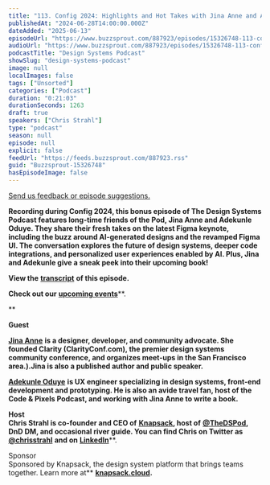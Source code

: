 ```yaml
---
title: "113. Config 2024: Highlights and Hot Takes with Jina Anne and Adekunle Oduye"
publishedAt: "2024-06-28T14:00:00.000Z"
dateAdded: "2025-06-13"
episodeUrl: "https://www.buzzsprout.com/887923/episodes/15326748-113-config-2024-highlights-and-hot-takes-with-jina-anne-and-adekunle-oduye.mp3"
audioUrl: "https://www.buzzsprout.com/887923/episodes/15326748-113-config-2024-highlights-and-hot-takes-with-jina-anne-and-adekunle-oduye.mp3"
podcastTitle: "Design Systems Podcast"
showSlug: "design-systems-podcast"
image: null
localImages: false
tags: ["Unsorted"]
categories: ["Podcast"]
duration: "0:21:03"
durationSeconds: 1263
draft: true
speakers: ["Chris Strahl"]
type: "podcast"
season: null
episode: null
explicit: false
feedUrl: "https://feeds.buzzsprout.com/887923.rss"
guid: "Buzzsprout-15326748"
hasEpisodeImage: false
---
```

[Send us feedback or episode suggestions.](https://www.buzzsprout.com/twilio/text_messages/887923/open_sms)

**Recording during Config 2024, this bonus episode of The Design Systems Podcast features long-time friends of the Pod, Jina Anne and Adekunle Oduye. They share their fresh takes on the latest Figma keynote, including the buzz around AI-generated designs and the revamped Figma UI. The conversation explores the future of design systems, deeper code integrations, and personalized user experiences enabled by AI. Plus, Jina and Adekunle give a sneak peek into their upcoming book!** 

**View the** [**transcript**](https://docs.google.com/document/d/1tK-WZ-VZwvWUOhsUXy7NN-3DcXclooz8BUxT8jFq3fY/edit?usp=sharing) **of this episode.**

**Check out our** [**upcoming events**](https://www.knapsack.cloud/events)**.  
  
**  

**Guest**

[**Jina Anne**](https://www.linkedin.com/in/sushiandrobots/) **is a designer, developer, and community advocate. She founded Clarity (ClarityConf.com), the premier design systems community conference, and organizes meet-ups in the San Francisco area.).Jina is also a published author and public speaker.** 

[**Adekunle Oduye**](https://www.linkedin.com/in/adekunleoduye/) **is UX engineer specializing in design systems, front-end development and prototyping. He is also an avide travel fan, host of the Code & Pixels Podcast, and working with Jina Anne to write a book.** 

**Host  
Chris Strahl is co-founder and CEO of** [**Knapsack**](https://www.knapsack.cloud/)**, host of** [**@TheDSPod**](https://twitter.com/thedspod)**, DnD DM, and occasional river guide. You can find Chris on Twitter as** [**@chrisstrahl**](https://twitter.com/chrisstrahl) **and on** [**LinkedIn**](https://www.linkedin.com/in/chrisstrahl/)**.  
  
Sponsor  
Sponsored by Knapsack, the design system platform that brings teams together. Learn more at** [**knapsack.cloud**](https://www.knapsack.cloud/?utm_source=podcast)**.**
